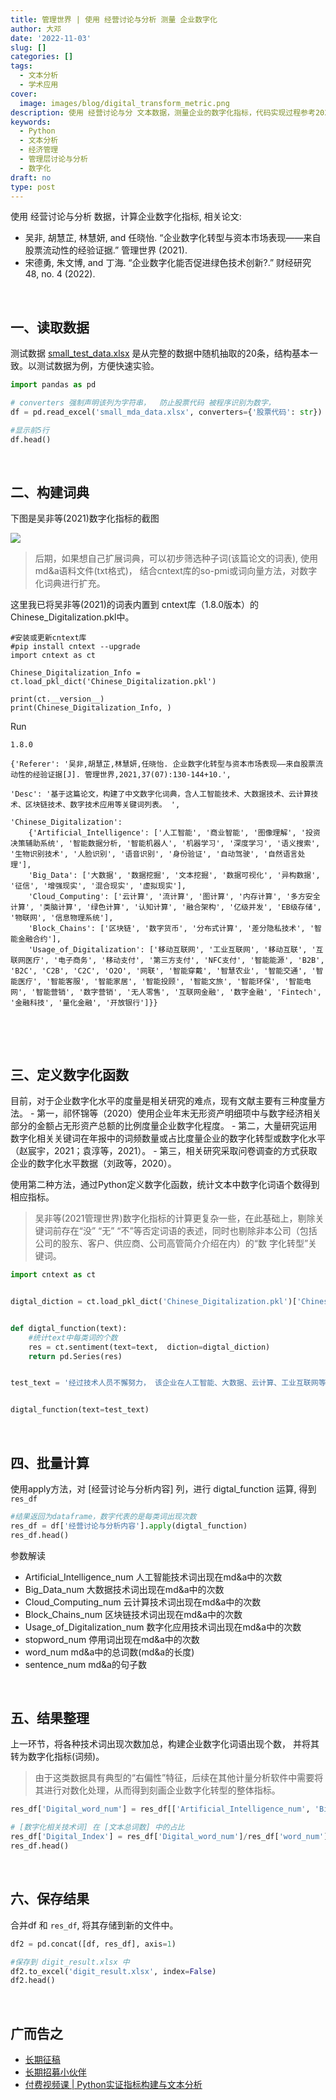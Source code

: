 ```yaml
---
title: 管理世界 | 使用 经营讨论与分析 测量 企业数字化
author: 大邓
date: '2022-11-03'
slug: []
categories: []
tags:
  - 文本分析
  - 学术应用
cover:
  image: images/blog/digital_transform_metric.png
description: 使用 经营讨论与分 文本数据，测量企业的数字化指标，代码实现过程参考2021管理世界的一篇论文
keywords:
  - Python
  - 文本分析
  - 经济管理
  - 管理层讨论与分析
  - 数字化
draft: no
type: post
---
```



使用 经营讨论与分析 数据，计算企业数字化指标, 相关论文:


- 吴非, 胡慧芷, 林慧妍, and 任晓怡. "企业数字化转型与资本市场表现——来自股票流动性的经验证据." 管理世界 (2021).
- 宋德勇, 朱文博, and 丁海. "企业数字化能否促进绿色技术创新?." 财经研究 48, no. 4 (2022).




<br>

## 一、读取数据

测试数据 [small_test_data.xlsx](small_test_data.xlsx) 是从完整的数据中随机抽取的20条，结构基本一致。以测试数据为例，方便快速实验。


```python
import pandas as pd

# converters 强制声明该列为字符串，  防止股票代码 被程序识别为数字，
df = pd.read_excel('small_mda_data.xlsx', converters={'股票代码': str})

#显示前5行
df.head()
```


<br>

## 二、构建词典

下图是吴非等(2021)数字化指标的截图

![](管理世界2021吴非-企业数字化-关键词.png)

>后期，如果想自己扩展词典，可以初步筛选种子词(该篇论文的词表), 使用md&a语料文件(txt格式)， 结合cntext库的so-pmi或词向量方法，对数字化词典进行扩充。

这里我已将吴非等(2021)的词表内置到 cntext库（1.8.0版本）的 Chinese_Digitalization.pkl中。 

```
#安装或更新cntext库
#pip install cntext --upgrade
import cntext as ct

Chinese_Digitalization_Info = ct.load_pkl_dict('Chinese_Digitalization.pkl')

print(ct.__version__)
print(Chinese_Digitalization_Info, )
```

Run


```
1.8.0

{'Referer': '吴非,胡慧芷,林慧妍,任晓怡. 企业数字化转型与资本市场表现——来自股票流动性的经验证据[J]. 管理世界,2021,37(07):130-144+10.', 

'Desc': '基于这篇论文，构建了中文数字化词典，含人工智能技术、大数据技术、云计算技术、区块链技术、数字技术应用等关键词列表。 ', 

'Chinese_Digitalization': 
    {'Artificial_Intelligence': ['人工智能', '商业智能', '图像理解', '投资决策辅助系统', '智能数据分析, '智能机器人', '机器学习', '深度学习', '语义搜索', '生物识别技术', '人脸识别', '语音识别', '身份验证', '自动驾驶', '自然语言处理'], 
    'Big_Data': ['大数据', '数据挖掘', '文本挖掘', '数据可视化', '异构数据', '征信', '增强现实', '混合现实', '虚拟现实'], 
    'Cloud_Computing': ['云计算', '流计算', '图计算', '内存计算', '多方安全计算', '类脑计算', '绿色计算', '认知计算', '融合架构', '亿级并发', 'EB级存储', '物联网', '信息物理系统'], 
    'Block_Chains': ['区块链', '数字货币', '分布式计算', '差分隐私技术', '智能金融合约'], 
    'Usage_of_Digitalization': ['移动互联网', '工业互联网', '移动互联', '互联网医疗', '电子商务', '移动支付', '第三方支付', 'NFC支付', '智能能源', 'B2B', 'B2C', 'C2B', 'C2C', 'O2O', '网联', '智能穿戴', '智慧农业', '智能交通', '智能医疗', '智能客服', '智能家居', '智能投顾', '智能文旅', '智能环保', '智能电网', '智能营销', '数字营销', '无人零售', '互联网金融', '数字金融', 'Fintech', '金融科技', '量化金融', '开放银行']}}
```

<br>


<br>

## 三、定义数字化函数

目前，对于企业数字化水平的度量是相关研究的难点，现有文献主要有三种度量方法。
- 第一，祁怀锦等（2020）使用企业年末无形资产明细项中与数字经济相关部分的金额占无形资产总额的比例度量企业数字化程度。
- 第二，大量研究运用数字化相关关键词在年报中的词频数量或占比度量企业的数字化转型或数字化水平（赵宸宇，2021；袁淳等，2021）。
- 第三，相关研究采取问卷调查的方式获取企业的数字化水平数据（刘政等，2020）。


使用第二种方法，通过Python定义数字化函数，统计文本中数字化词语个数得到相应指标。

>吴非等(2021管理世界)数字化指标的计算更复杂一些，在此基础上，剔除关键词前存在“没”
“无”
“不”等否定词语的表述，同时也剔除非本公司（包括公司的股东、客户、供应商、公司高管简介介绍在内）的“数
字化转型”关键词。

```python
import cntext as ct


digtal_diction = ct.load_pkl_dict('Chinese_Digitalization.pkl')['Chinese_Digitalization']


def digtal_function(text):
    #统计text中每类词的个数
    res = ct.sentiment(text=text,  diction=digtal_diction)
    return pd.Series(res)


test_text = '经过技术人员不懈努力， 该企业在人工智能、大数据、云计算、工业互联网等领域有了一定的市场地位....'


digtal_function(text=test_text)
```

<br>

## 四、批量计算
使用apply方法，对  [经营讨论与分析内容] 列，进行  digtal_function 运算, 得到 ``res_df``

```python
#结果返回为dataframe，数字代表的是每类词出现次数
res_df = df['经营讨论与分析内容'].apply(digtal_function)
res_df.head()
```

参数解读

- Artificial_Intelligence_num	 人工智能技术词出现在md&a中的次数
- Big_Data_num	 大数据技术词出现在md&a中的次数
- Cloud_Computing_num	云计算技术词出现在md&a中的次数
- Block_Chains_num	区块链技术词出现在md&a中的次数
- Usage_of_Digitalization_num	数字化应用技术词出现在md&a中的次数
- stopword_num	停用词出现在md&a中的次数
- word_num	md&a中的总词数(md&a的长度)
- sentence_num   md&a的句子数

<br>

## 五、结果整理

上一环节，将各种技术词出现次数加总，构建企业数字化词语出现个数， 并将其转为数字化指标(词频)。 

>由于这类数据具有典型的“右偏性”特征，后续在其他计量分析软件中需要将其进行对数化处理，从而得到刻画企业数字化转型的整体指标。


```python
res_df['Digital_word_num'] = res_df[['Artificial_Intelligence_num', 'Big_Data_num', 'Cloud_Computing_num', 'Block_Chains_num', 'Usage_of_Digitalization_num']].sum(axis=1)

# [数字化相关技术词] 在 [文本总词数] 中的占比
res_df['Digital_Index'] = res_df['Digital_word_num']/res_df['word_num']
res_df.head()
```
<br>

## 六、保存结果

合并df 和 ``res_df``, 将其存储到新的文件中。

```python
df2 = pd.concat([df, res_df], axis=1)

#保存到 digit_result.xlsx 中
df2.to_excel('digit_result.xlsx', index=False)
df2.head()
```





<br>

## 广而告之

-   [长期征稿](https://hidadeng.github.io/blog/call_for_paper/)
-   [长期招募小伙伴](https://hidadeng.github.io/blog/we_need_you/)
-   [付费视频课 | Python实证指标构建与文本分析](https://hidadeng.github.io/blog/management_python_course/)

